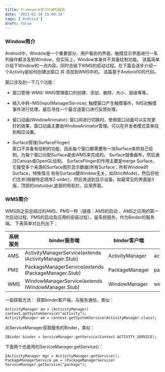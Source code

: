 ```yaml
---
title: framework学习のWMS服务
date: '2021-01-26 15:00:34'
tags: ['Android']
draft: false
---
```


### Window简介
Android中，Window是一个重要部分，用户看到的界面、触摸显示界面进行一系列操作都涉及到Window。但实际上，Window本身并不具备绘制功能。
该篇简单介绍下Window的一点内容，同时总结下WMS的启动过程。在下篇会逐步介绍一个Activity是如何创建出窗口 并 添加到WMS中的。
该篇基于Andorid10的代码。

窗口涉及到一下几个功能：

+ 窗口管理-WMS: WMS管理窗口的创建、添加、删除、大小、层级等等。

+ 输入中转-IMS(InputManagerService): 触摸窗口产生触摸事件，IMS对触摸事件进行处理，最后寻找一个最合适窗口进行反馈处理。

+ 窗口动画(WindowAnimator): 窗口间进行切换时，使用窗口动画可以实现更好的效果，窗口动画主要由WindowAnimator管理。可以在开发者模式菜单找到相应设置。

+ Surface管理(SurfaceFlinger)  
窗口不具备有绘制的功能，因此每个窗口都需要有一块Surface来供自己绘制。为每个窗口分配Surface是由WMS来完成的。
Surface就像画布，然后通过Canvas或OpenGL绘制。
SurfaceFlinger的作用主要是merge Surface，它接受多个来源的Surface图形显示数据(所有Surface：所有Window的Surface，特殊情况 有些Surface跟Window无关，如StrictMode)，然后将他们合并(根据特定顺序Z-order)，然后发送到显示设备。如最常见的界面是3层，顶部的statusbar,底部的导航栏，应用界面。

### WMS简介
WMS同之前总结过的AMS、PMS一样（链接：AMS的启动 、AMS之应用的第一次启动过程、PMS的启动及应用的安装过程），是系统服务，作为Binder的服务端。 下表简单对比列出下：

|  系统服务   | binder服务端  |  binder客户端   | 服务名  |
|  ----  | ----  |  ----  | ----  |
| AMS  | ActivityManagerService(extends IActivityManager.Stub) | ActivityManager  | activity(Context.ACTIVITY_SERVICE) |
| PMS  | PackageManagerService(extends IPackageManager.Stub) | PackageManager  | package |
| WMS  | WindowManagerService(extends IWindowManager.Stub) | WindowManager  | window(Context.WINDOW_SERVICE) |

一般获取方法：
获取binder客户端，与服务通信，类似：

```
ActivityManager am = (ActivityManager) context.getSystemService("activity");
ActivityManager am = context.getSystemService(ActivityManager.class);
```

从ServiceManager获取服务的Binder，类似：

```IBinder binder = ServiceManager.getService(Context.ACTIVITY_SERVICE);```

下面两个也是用的ServiceManager.getService()：

```
IActivityManager mgr = ActivityManager.getService();
PackageManagerService pm = (PackageManagerService) ServiceManager.getService("package");
```